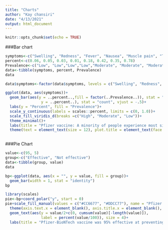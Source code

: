 ```yaml
---
title: "Charts"
author: "Kay chansiri"
date: "4/13/2021"
output: html_document
---
```


```r
knitr::opts_chunk$set(echo = TRUE)
```

###Bar chart

```r
symptoms<-c("Swelling", "Redness", "Fever", "Nausea", "Muscle pain", "Tiredness", "Headache", "Injection site pain")
percent<-c(0.06, 0.05, 0.03, 0.01, 0.18, 0.42, 0.35, 0.78)
Prevalence<-c("Low", "Low","Low","Low","Moderate", "Moderate", "Moderate", "High")
data<-tibble(symptoms, percent, Prevalence)
data

```


```r
data$symptoms<-factor(data$symptoms, levels = c("Swelling", "Redness", "Fever", "Nausea", "Muscle pain", "Tiredness", "Headache", "Injection site pain"))
```



```r
ggplot(data, aes(symptoms))+ 
  geom_bar(aes(y = ..percent..,fill = factor(..Prevalence..)), stat = "count")+ geom_text(aes(label = scales::percent(..percent.., accuracy = 1), 
                y = ..percent..), stat = "count", vjust = -.5)+
  labs(y = "Percent", fill = "Prevalence")+
  scale_y_continuous(labels = scales::percent, limits = c(0, 1.0))+
  scale_fill_viridis_d(breaks =c("High", "Moderate", "Low"))+
  theme_minimal()+
  labs(title = "Pfizer vaccine: A minority of people experience most side effects \n (except for common pain at the injection site)", x = "Side effects")+
  theme(text = element_text(size = 12), plot.title = element_text(face = "bold", hjust = 0.5, size = 12), legend.title = element_text(size = 10), axis.text.x = element_text(angle = 45, hjust = 0.7))



```

###Pie Chart

```r
value<-c(95, 5)
group<-c("Effective", "Not effective")
data<-tibble(group, value)
data
```



```r
bp<-ggplot(data, aes(x = "", y = value, fill = group))+
  geom_bar(width = 1, stat = "identity")
bp
```

```r
library(scales)
pie<-bp+coord_polar("y", start = 0)
pie+scale_fill_manual(values = c("#CC6677", "#DDCC77"), name = "Pfizer effectiveness")+ theme_minimal()+
  theme(axis.text.x = element_blank(), axis.title.x = element_blank(), axis.title.y = element_blank(), plot.title = element_text(hjust = 0, vjust = -2))+
  geom_text(aes(y = value/2+c(0, cumsum(value)[-length(value)]),
                label = percent(value/100)), size = 4)+
  labs(title = "Pfizer-BioNTech vaccine was 95% effective at preventing COVID-19", caption = "Pfizer worked equally well across age, gender, race, and ethnicity demographics")
  
  
  
```
